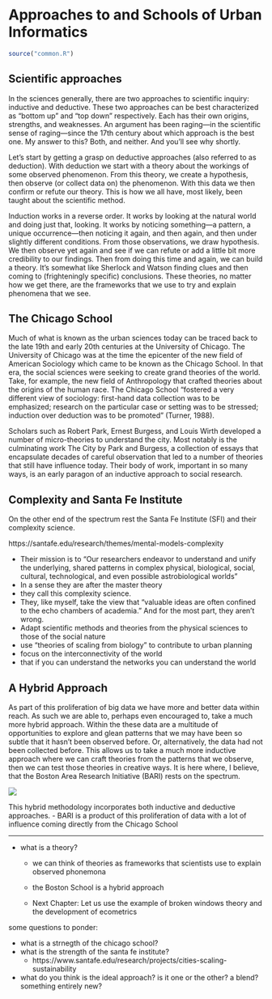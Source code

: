 # Approaches to and Schools of Urban Informatics 

```r
source("common.R")
```

## Scientific approaches

In the sciences generally, there are two approaches to scientific inquiry: inductive and deductive. These two approaches can be best characterized as “bottom up” and “top down” respectively. Each has their own origins, strengths, and weaknesses. An argument has been raging—in the scientific sense of raging—since the 17th century about which approach is the best one. My answer to this? Both, and neither. And you’ll see why shortly. 

Let’s start by getting a grasp on deductive approaches (also referred to as deduction). With deduction we start with a theory about the workings of some observed phenomenon. From this theory, we create a hypothesis, then observe (or collect data on) the phenomenon. With this data we then confirm or refute our theory. This is how we all have, most likely, been taught about the scientific method. 

Induction works in a reverse order. It works by looking at the natural world and doing just that, looking. It works by noticing something—a pattern, a unique occurrence—then noticing it again, and then again, and then under slightly different conditions. From those observations, we draw hypothesis. We then observe yet again and see if we can refute or add a little bit more credibility to our findings. Then from doing this time and again, we can build a theory. It’s somewhat like Sherlock and Watson finding clues and then coming to (frighteningly specific) conclusions. These theories, no matter how we get there, are the frameworks that we use to try and explain phenomena that we see. 

## The Chicago School

Much of what is known as the urban sciences today can be traced back to the late 19th and early 20th centuries at the University of Chicago. The University of Chicago was at the time the epicenter of the new field of American Sociology which came to be known as the Chicago School. In that era, the social sciences were seeking to create grand theories of the world. Take, for example, the new field of Anthropology that crafted theories about the origins of the human race. The Chicago School "fostered a very different view of sociology: first-hand data collection was to be emphasized; research on the particular case or setting was to be stressed; induction over deduction was to be promoted" (Turner, 1988). 

Scholars such as Robert Park, Ernest Burgess, and Louis Wirth developed a number of micro-theories to understand the city. Most notably is the culminating work The City by Park and Burgess, a collection of essays that encapsulate decades of careful observation that led to a number of theories that still have influence today. Their body of work, important in so many ways, is an early paragon of an inductive approach to social research. 

## Complexity and Santa Fe Institute 

On the other end of the spectrum rest the Santa Fe Institute (SFI) and their complexity science. 



https://santafe.edu/research/themes/mental-models-complexity


- Their mission is to “Our researchers endeavor to understand and unify the underlying, shared patterns in complex physical, biological, social, cultural, technological, and even possible astrobiological worlds” 
- In a sense they are after the master theory
- they call this complexity science. 
- They, like myself, take the view that “valuable ideas are often confined to the echo chambers of academia.” And for the most part, they aren’t wrong. 
- Adapt scientific methods and theories from the physical sciences to those of the social nature
- use  “theories of scaling from biology” to contribute to urban planning
- focus on the interconnectivity of the world
- that if you can understand the networks you can understand the world

## A Hybrid Approach 

As part of this proliferation of big data we have more and better data within reach. As such we are able to, perhaps even encouraged to, take a much more hybrid approach. Within the these data are a multitude of opportunities to explore and glean patterns that we may have been so subtle that it hasn't been observed before. Or, alternatively, the data had not been collected before. This allows us to take a much more inductive approach where we can craft theories from the patterns that we observe, then we can test those theories in creative ways. It is here where, I believe, that the Boston Area Research Initiative (BARI) rests on the spectrum. 

![](static/hybrid-approach.png)

This hybrid methodology incorporates both inductive and deductive approaches.
- BARI is a product of this proliferation of data with a lot of influence coming directly from the Chicago School 



---------


- what is a theory?
  - we can think of theories as frameworks that scientists use to explain observed phonemona

  - the Boston School is a hybrid approach
  - Next Chapter: Let us use the example of broken windows theory and the development of ecometrics
  
some questions to ponder:

- what is a strnegth of the chicago school?
- what is the strength of the santa fe institute?
  - https://www.santafe.edu/research/projects/cities-scaling-sustainability
- what do you think is the ideal approach? is it one or the other? a blend? something entirely new?

